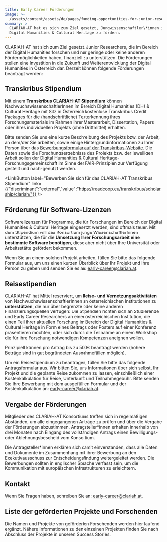 ```yaml
---
title: Early Career Förderungen
image: >-
  /assets/content/assets/de/pages/funding-opportunities-for-junior-researcher/image.jpg
summary: >
  CLARIAH-AT hat es sich zum Ziel gesetzt, Jungwissenschaftler\*innen im Bereich
  Digital Humanities & Cultural Heritage zu fördern.
---
```

CLARIAH-AT hat sich zum Ziel gesetzt, Junior Researchers, die im Bereich der Digital Humanities forschen und nur geringe oder keine anderen Fördermöglichkeiten haben, finanziell zu unterstützen. Die Förderungen stellen eine Investition in die Zukunft und Weiterentwicklung der Digital Humanities in Österreich dar. Derzeit können folgende Förderungen beantragt werden:

## Transkribus Stipendium

Mit einem **Transkribus CLARIAH-AT Stipendium** können NachwuchswissenschaftlerInnen im Bereich Digital Humanities (DH) & Cultural Heritage mit Sitz in Österreich kostenlose Transkribus Credit Packages für die (handschriftliche) Texterkennung ihres Forschungsmaterials im Rahmen ihrer Masterarbeit, Dissertation, Papers oder ihres individuellen Projekts (ohne Drittmittel) erhalten.

Bitte senden Sie uns eine kurze Beschreibung des Projekts bzw. der Arbeit, an dem/der Sie arbeiten, sowie einige Hintergrundinformationen zu Ihrer Person über das [Bewerbungsformular auf der Transkribus-Website](https://readcoop.eu/transkribus/scholarship/clariah/). Die Daten sowie die Forschungsergebnisse des Projekts bzw. der jeweiligen Arbeit sollen der Digital Humanities & Cultural Heritage-Forschungsgemeinschaft im Sinne der FAIR-Prinzipien zur Verfügung gestellt und nach-genutzt werden.

<LinkButton label="Bewerben Sie sich für das CLARIAH-AT Transkribus Stipendium" link={{"discriminant":"external","value":"https://readcoop.eu/transkribus/scholarship/clariah/"}} />

## Förderung für Software-Lizenzen

Softwarelizenzen für Programme, die für Forschungen im Bereich der Digital Humanities & Cultural Heritage eingesetzt werden, sind oftmals teuer. Mit dem Stipendium will das Konsortium junge WissenschaftlerInnen unterstützen, die für die **Umsetzung Ihrer Forschungsarbeit eine bestimmte Software benötigen**, diese aber nicht über Ihre Universität oder Arbeitsstätte gefördert bekommen.

Wenn Sie an einem solchen Projekt arbeiten, füllen Sie bitte das folgende Formular aus, um uns einen kurzen Überblick über Ihr Projekt und Ihre Person zu geben und senden Sie es an: [early-career@clariah.at](mailto:early-career@clariah.at).

<DownloadButton label="Antrag für Softwarelizenzen herunterladen (Word)" href="/assets/content/downloads/de/pages/funding-opportunities-for-junior-researcher/clariah-at-licensepool-earlycareer.docx" />

## Reisestipendien

CLARIAH-AT hat Mittel reserviert, um **Reise- und Vernetzungsaktivitäten** von NachwuchswissenschaftlerInnen an österreichischen Institutionen zu **unterstützen**, die nur über begrenzte oder keine anderen Finanzierungsquellen verfügen: Die Stipendien richten sich an Studierende und Early Career Researchers an einer österreichischen Institution, die einen Teil ihrer aktuellen Forschung im Bereich der Digital Humanities & Cultural Heritage in Form eines Beitrags oder Posters auf einer Konferenz präsentieren möchten, oder sich durch die Teilnahme an einem Workshop die für ihre Forschung notwendigen Kompetenzen aneignen wollen.

Prinzipiell können pro Antrag bis zu 500€ beantragt werden (höhere Beträge sind in gut begründeten Ausnahmefällen möglich).

Um ein Reisestipendium zu beantragen, füllen Sie bitte das folgende Antragsformular aus. Wir bitten Sie, uns Informationen über sich selbst, Ihr Projekt und die geplante Reise zukommen zu lassen, einschließlich einer Kostenkalkulation für Reise, Unterkunft und Teilnahmegebühr. Bitte senden Sie Ihre Bewerbung mit dem ausgefüllten Formular und der Kostenkalkulation an: [early-career@clariah.at](mailto:early-career@clariah.at).

<DownloadButton label="Antrag für Reisestipendien herunterladen (Word)" href="/assets/content/downloads/de/pages/funding-opportunities-for-junior-researcher/clariah-at-travelgrants-earlycareer.docx" />

## Vergabe der Förderungen

Mitglieder des CLARIAH-AT Konsortiums treffen sich in regelmäßigen Abständen, um alle eingegangenen Anträge zu prüfen und über die Vergabe der Förderungen abzustimmen. Antragsteller\*innen erhalten innerhalb von drei Monaten nach Eingang des vollständigen Antrags einen Bewilligungs- oder Ablehnungsbescheid vom Konsortium.

Die Antragsteller\*innen erklären sich damit einverstanden, dass alle Daten und Dokumente im Zusammenhang mit ihrer Bewerbung an den Exekutivausschuss zur Entscheidungsfindung weitergeleitet werden. Die Bewerbungen sollten in englischer Sprache verfasst sein, um die Kommunikation mit europäischen Infrastrukturen zu erleichtern.

## Kontakt

Wenn Sie Fragen haben, schreiben Sie an: [early-career@clariah.at](mailto:early-career@clariah.at).

## Liste der geförderten Projekte und Forschenden

Die Namen und Projekte von geförderten Forschenden werden hier laufend ergänzt. Nähere Informationen zu den einzelnen Projekten finden Sie nach Abschluss der Projekte in unseren Success Stories.
